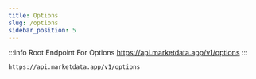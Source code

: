 ```yaml
---
title: Options
slug: /options
sidebar_position: 5
---
```


:::info Root Endpoint For Options
https://api.marketdata.app/v1/options
:::

    https://api.marketdata.app/v1/options


<DocCardList items={useCurrentSidebarCategory().items} />
